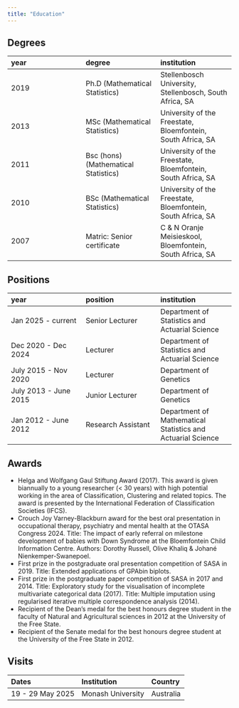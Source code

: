 ```yaml
---
title: "Education"
---
```


## Degrees

| year | degree | institution |
|:-----------------------|:-----------------------|:-----------------------|
| 2019 | Ph.D (Mathematical Statistics) | Stellenbosch University, Stellenbosch, South Africa, SA |
| 2013 | MSc (Mathematical Statistics) | University of the Freestate, Bloemfontein, South Africa, SA |
| 2011 | Bsc (hons) (Mathematical Statistics) | University of the Freestate, Bloemfontein, South Africa, SA |
| 2010 | BSc (Mathematical Statistics) | University of the Freestate, Bloemfontein, South Africa, SA |
| 2007 | Matric: Senior certificate | C & N Oranje Meisieskool, Bloemfontein, South Africa, SA |

## Positions

| year | position | institution |
|:-----------------------|:-----------------------|:-----------------------|
| Jan 2025 - current | Senior Lecturer | Department of Statistics and Actuarial Science |
| Dec 2020 - Dec 2024 | Lecturer | Department of Statistics and Actuarial Science |
| July 2015 - Nov 2020 | Lecturer | Department of Genetics |
| July 2013 - June 2015 | Junior Lecturer | Department of Genetics |
| Jan 2012 - June 2012 | Research Assistant | Department of Mathematical Statistics and Actuarial Science |

## Awards

-   Helga and Wolfgang Gaul Stiftung Award (2017). This award is given biannually to a young researcher ($<$ 30 years) with high potential working in the area of Classification, Clustering and related topics. The award is presented by the International Federation of Classification Societies (IFCS).
-   Crouch Joy Varney-Blackburn award for the best oral presentation in occupational therapy, psychiatry and mental health at the OTASA Congress 2024. Title: The impact of early referral on milestone development of babies with Down Syndrome at the Bloemfontein Child Information Centre. Authors: Dorothy Russell, Olive Khaliq & Johané Nienkemper-Swanepoel.
-   First prize in the postgraduate oral presentation competition of SASA in 2019. Title: Extended applications of GPAbin biplots.
-   First prize in the postgraduate paper competition of SASA in 2017 and 2014. Title: Exploratory study for the visualisation of incomplete multivariate categorical data (2017). Title: Multiple imputation using regularised iterative multiple correspondence analysis (2014).
-   Recipient of the Dean’s medal for the best honours degree student in the faculty of Natural and Agricultural sciences in 2012 at the University of the Free State.
-   Recipient of the Senate medal for the best honours degree student at the University of the Free State in 2012.

## Visits

| Dates            | Institution       | Country   |
|:-----------------|:------------------|:----------|
| 19 - 29 May 2025 | Monash University | Australia |
